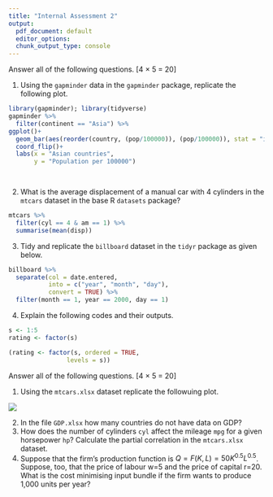 ```yaml
---
title: "Internal Assessment 2"
output:
  pdf_document: default
  editor_options:
  chunk_output_type: console
---
```


\begin{center}
{\Large ECON03SEC1}\\
{\Large Department of Economics}\\
{\Large Presidency University, Kolkata}\\
{\large Full Marks: 40}\\
{\large 21/01/2022}
\end{center}





\begin{center}
\textbf{Group 1 (R)}
\end{center}

Answer all of the following questions. [4 $\times$ 5 = 20]


1. Using the `gapminder` data in the `gapminder` package, replicate the following plot.

```r
library(gapminder); library(tidyverse)
gapminder %>% 
  filter(continent == "Asia") %>% 
ggplot()+ 
  geom_bar(aes(reorder(country, (pop/100000)), (pop/100000)), stat = "identity")+
  coord_flip()+
  labs(x = "Asian countries",
       y = "Population per 100000") 

  
```


2. What is the average displacement of a manual car with 4 cylinders in the `mtcars` dataset in the base R `datasets` package?
```r
mtcars %>% 
  filter(cyl == 4 & am == 1) %>% 
  summarise(mean(disp))
```


3. Tidy and replicate the `billboard` dataset in the `tidyr` package as given below.

```r
billboard %>% 
  separate(col = date.entered,
           into = c("year", "month", "day"),
           convert = TRUE) %>% 
  filter(month == 1, year == 2000, day == 1)
```


4. Explain the following codes and their outputs.
```r
s <- 1:5
rating <- factor(s)

(rating <- factor(s, ordered = TRUE,
                levels = s))
```


\begin{center}
\textbf{Group 2 (Excel)}
\end{center}


Answer all of the following questions. [4 $\times$ 5 = 20]

1. Using the `mtcars.xlsx` dataset replicate the followuing plot.

![](auto.png)

2. In the file `GDP.xlsx` how many countries do not have data on GDP?
3. How does the number of cylinders `cyl` affect the mileage `mpg` for a given horsepower `hp`? Calculate the partial correlation in the `mtcars.xlsx` dataset.
4. Suppose that the firm’s production function is $Q=F(K,L)=50K^{0.5}L^{0.5}$. Suppose, too, that the price of labour w=5 and the price of capital r=20. What is the cost minimising input bundle if the firm wants to produce 1,000 units per year?
